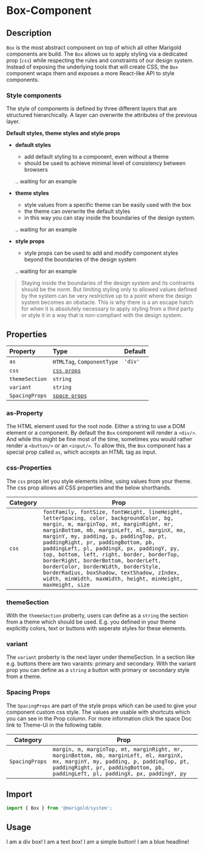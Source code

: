 
<Meta title="Components/Box Component" />

# Box-Component

## Description

`Box` is the most abstract component on top of which all other Marigold components are build.
The `Box` allows us to apply styling via a dedicated prop (`css`) while respecting the rules and constraints of our design system.
Instead of exposing the underlying tools that will create CSS, the `Box` component wraps them and exposes a more React-like API to style components.

### Style components

The style of components is defined by three different layers that are structured hierarchically. A layer can overwrite the attributes of the previous layer.

**Default styles, theme styles and style props**

- **default styles**

  - add default styling to a component, even without a theme
  - should be used to achieve minimal level of consistency between browsers

  .. waiting for an example

- **theme styles**

  - style values from a specific theme can be easily used with the box
  - the theme can overwrite the default styles
  - in this way you can stay inside the boundaries of the design system.

  .. waiting for an example

- **style props**

  - style props can be used to add and modify component styles beyond the boundaries of the design system

  .. waiting for an example

> Staying inside the boundaries of the design system and its contraints should be the norm. But limiting styling only to allowed values defined by the system can be very restrictive up to a point where the design system becomes an obstacle. This is why there is a an escape hatch for when it is absolutely necessary to apply styling from a third party or style it in a way that is non-compliant with the design system.

## Properties

| Property       | Type                         | Default |
| :------------- | :--------------------------- | :------ |
| `as`           | `HTMLTag`, `ComponentType`   | `'div'` |
| `css`          | [`css props`](#cssProps)     |         |
| `themeSection` | `string`                     |         |
| `variant`      | `string`                     |         |
| `SpacingProps` | [`space props`](#spaceProps) |         |

### as-Property

The HTML element used for the root node. Either a string to use a DOM element or a component. By default the `Box` component will render a `<div/>`. And while this might be fine most of the time, sometimes you would rather render a `<button/>` or an `<input/>`. To allow this, the `Box` component has a special prop called `as`, which accepts an HTML tag as input.

### css-Properties <a id="cssProps"></a>

The `css` props let you style elements inline, using values from your theme. The css prop allows all CSS properties and the below shorthands.

| Category | Prop                                                                                                                                                                                                                                                                                                                                                                                                                                                                                                                                                  |
| -------- | ----------------------------------------------------------------------------------------------------------------------------------------------------------------------------------------------------------------------------------------------------------------------------------------------------------------------------------------------------------------------------------------------------------------------------------------------------------------------------------------------------------------------------------------------------- |
| `css`    | `fontFamily, fontSize, fontWeight, lineHeight, letterSpacing, color, backgroundColor, bg, margin, m, marginTop, mt, marginRight, mr, marginBottom, mb, marginLeft, ml, marginX, mx, marginY, my, padding, p, paddingTop, pt, paddingRight, pr, paddingBottom, pb, paddingLeft, pl, paddingX, px, paddingY, py, top, bottom, left, right, border, borderTop, borderRight, borderBottom, borderLeft, borderColor, borderWidth, borderStyle, borderRadius, boxShadow, textShadow, zIndex, width, minWidth, maxWidth, height, minHeight, maxHeight, size` |

### themeSection

With the `themeSection` proberty, users can define as a `string` the section from a theme which should be used. E.g. you defined in your theme explicitly colors, text or buttons with seperate styles for these elements.

### variant

The `variant` proberty is the next layer under themeSection. In a section like e.g. buttons there are two varaints: primary and secondary. With the variant prop you can define as a `string` a button with primary or secondary style from a theme.

### Spacing Props <a id="spaceProps"></a>

The `SpacingProps` are part of the style props which can be used to give your component custom css style. The values are usable with shortcuts which you can see in the Prop column. For more information click the space Doc link to Theme-Ui in the following table.

| Category       | Prop                                                                                                                                                                                                                  |
| -------------- | --------------------------------------------------------------------------------------------------------------------------------------------------------------------------------------------------------------------- |
| `SpacingProps` | `margin, m, marginTop, mt, marginRight, mr, marginBottom, mb, marginLeft, ml, marginX, mx, marginY, my, padding, p, paddingTop, pt, paddingRight, pr, paddingBottom, pb, paddingLeft, pl, paddingX, px, paddingY, py` |

## Import

```js
import { Box } from '@marigold/system';
```

## Usage

<Preview>
  <Story name="div-box">
    <Box>I am a div box!</Box>
  </Story>
</Preview>

<Preview>
  <Story name="text-box">
    <Box as="span" css={{ color: 'orange' }}>
      I am a text box!
    </Box>
  </Story>
</Preview>

<Preview>
  <Story name="button-box">
    <Box as="button" css={{ border: '1px solid black' }}>
      I am a simple button!
    </Box>
  </Story>
</Preview>

<Preview>
  <Story name="h1-box">
    <Box as="h1" css={{ color: 'blue' }}>
      I am a blue headline!
    </Box>
  </Story>
</Preview>
